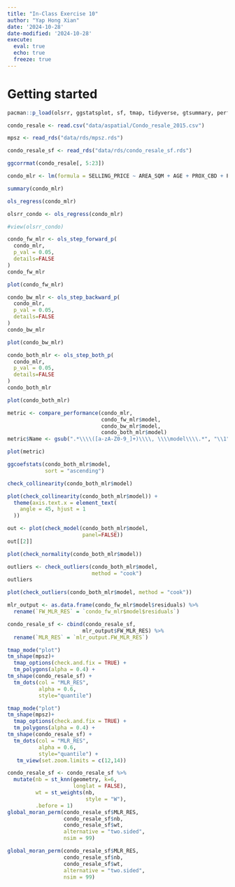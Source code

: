 ```yaml
---
title: "In-Class Exercise 10"
author: "Yap Hong Xian"
date: '2024-10-28'
date-modified: '2024-10-28'
execute: 
  eval: true
  echo: true
  freeze: true
---
```


# Getting started

```r
pacman::p_load(olsrr, ggstatsplot, sf, tmap, tidyverse, gtsummary, performance, see, sfdep)
```

```r
condo_resale <- read.csv("data/aspatial/Condo_resale_2015.csv")

mpsz <- read_rds("data/rds/mpsz.rds")

condo_resale_sf <- read_rds("data/rds/condo_resale_sf.rds")
```

```r
ggcorrmat(condo_resale[, 5:23])
```

```r
condo_mlr <- lm(formula = SELLING_PRICE ~ AREA_SQM + AGE + PROX_CBD + PROX_CHILDCARE + PROX_ELDERLYCARE + PROX_URA_GROWTH_AREA + PROX_HAWKER_MARKET + PROX_KINDERGARTEN + PROX_MRT + PROX_PARK + PROX_PRIMARY_SCH + PROX_TOP_PRIMARY_SCH + PROX_SHOPPING_MALL + PROX_SUPERMARKET + PROX_BUS_STOP + NO_Of_UNITS + FAMILY_FRIENDLY + FREEHOLD + LEASEHOLD_99YR, data = condo_resale_sf )
```

```r
summary(condo_mlr)
```

```r
ols_regress(condo_mlr)
```

```r
olsrr_condo <- ols_regress(condo_mlr)
```

```r
#view(olsrr_condo)
```

```r
condo_fw_mlr <- ols_step_forward_p(
  condo_mlr,
  p_val = 0.05,
  details=FALSE
)
condo_fw_mlr
```

```r
plot(condo_fw_mlr)
```

```r
condo_bw_mlr <- ols_step_backward_p(
  condo_mlr,
  p_val = 0.05,
  details=FALSE
)
condo_bw_mlr
```

```r
plot(condo_bw_mlr)
```

```r
condo_both_mlr <- ols_step_both_p(
  condo_mlr,
  p_val = 0.05,
  details=FALSE
)
condo_both_mlr
```

```r
plot(condo_both_mlr)
```

```r
metric <- compare_performance(condo_mlr,
                              condo_fw_mlr$model,
                              condo_bw_mlr$model,
                              condo_both_mlr$model)
metric$Name <- gsub(".*\\\\([a-zA-Z0-9_]+)\\\\, \\\\model\\\\.*", "\\1", metric$Name)
```

```r
plot(metric)
```

```r
ggcoefstats(condo_both_mlr$model,
            sort = "ascending")
```

```r
check_collinearity(condo_both_mlr$model)
```

```r
plot(check_collinearity(condo_both_mlr$model)) +
  theme(axis.text.x = element_text(
    angle = 45, hjust = 1
  ))
```

```r
out <- plot(check_model(condo_both_mlr$model,
                        panel=FALSE))
out[[2]]
```

```r
plot(check_normality(condo_both_mlr$model))
```

```r
outliers <- check_outliers(condo_both_mlr$model, 
                           method = "cook")
outliers
```

```r
plot(check_outliers(condo_both_mlr$model, method = "cook"))
```

```r
mlr_output <- as.data.frame(condo_fw_mlr$model$residuals) %>%
  rename(`FW_MLR_RES` = `condo_fw_mlr$model$residuals`)
```

```r
condo_resale_sf <- cbind(condo_resale_sf, 
                        mlr_output$FW_MLR_RES) %>%
  rename(`MLR_RES` = `mlr_output.FW_MLR_RES`)
```

```r
tmap_mode("plot")
tm_shape(mpsz)+
  tmap_options(check.and.fix = TRUE) +
  tm_polygons(alpha = 0.4) +
tm_shape(condo_resale_sf) +  
  tm_dots(col = "MLR_RES",
          alpha = 0.6,
          style="quantile") 
```

```r
tmap_mode("plot")
tm_shape(mpsz)+
  tmap_options(check.and.fix = TRUE) +
  tm_polygons(alpha = 0.4) +
tm_shape(condo_resale_sf) +  
  tm_dots(col = "MLR_RES",
          alpha = 0.6,
          style="quantile") +
   tm_view(set.zoom.limits = c(12,14))
```

```r
condo_resale_sf <- condo_resale_sf %>%
  mutate(nb = st_knn(geometry, k=6,
                     longlat = FALSE),
         wt = st_weights(nb,
                         style = "W"),
         .before = 1)
global_moran_perm(condo_resale_sf$MLR_RES, 
                  condo_resale_sf$nb, 
                  condo_resale_sf$wt, 
                  alternative = "two.sided", 
                  nsim = 99)

```

```r
global_moran_perm(condo_resale_sf$MLR_RES, 
                  condo_resale_sf$nb, 
                  condo_resale_sf$wt, 
                  alternative = "two.sided", 
                  nsim = 99)
```
